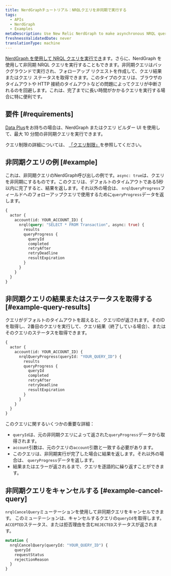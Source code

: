 ```yaml
---
title: NerdGraphチュートリアル：NRQLクエリを非同期で実行する
tags:
  - APIs
  - NerdGraph
  - Examples
metaDescription: Use New Relic NerdGraph to make asynchronous NRQL queries that have longer query duration limits.
freshnessValidatedDate: never
translationType: machine
---
```


[NerdGraph を使用して NRQL クエリを実行でき](/docs/apis/nerdgraph/examples/nerdgraph-nrql-tutorial)ます。さらに、NerdGraph を使用して非同期 NRQL クエリを実行することもできます。非同期クエリはバックグラウンドで実行され、フォローアップ リクエストを作成して、クエリ結果またはクエリ ステータスを取得できます。このタイプのクエリは、ブラウザのタイムアウトや HTTP 接続のタイムアウトなどの問題によってクエリが中断されるのを回避します。これは、完了までに長い時間がかかるクエリを実行する場合に特に便利です。

## 要件 [#requirements]

[Data Plus](/docs/accounts/accounts-billing/new-relic-one-pricing-billing/data-ingest-billing#data-plus)をお持ちの場合は、NerdGraph またはクエリ ビルダー UI を使用して、最大 10 分間の非同期クエリを実行できます。

クエリ制限の詳細については、 [「クエリ制限」](/docs/query-your-data/nrql-new-relic-query-language/get-started/rate-limits-nrql-queries/#query-duration)を参照してください。

## 非同期クエリの例 [#example]

これは、非同期クエリのNerdGraph呼び出しの例です。`async: true`は、クエリを非同期にするものです。このクエリは、デフォルトのタイムアウトである5秒以内に完了すると、結果を返します。それ以外の場合は、 `nrqlQueryProgress`フィールドへのフォローアップクエリで使用するために`queryProgress`データを返します。

```graphql
{
  actor {
    account(id: YOUR_ACCOUNT_ID) {
      nrql(query: "SELECT * FROM Transaction", async: true) {
        results
        queryProgress {
          queryId
          completed
          retryAfter
          retryDeadline
          resultExpiration
        }
      }
    }
  }
}
```

## 非同期クエリの結果またはステータスを取得する [#example-query-results]

クエリがデフォルトのタイムアウトを超えると、クエリIDが返されます。そのIDを取得し、2番目のクエリを実行して、クエリ結果（終了している場合）、またはそのクエリのステータスを取得できます。

```graphql
{
  actor {
    account(id: YOUR_ACCOUNT_ID) {
      nrqlQueryProgress(queryId: "YOUR_QUERY_ID") {
        results
        queryProgress {
          queryId
          completed
          retryAfter
          retryDeadline
          resultExpiration
        }
      }
    }
  }
}
```

このクエリに関するいくつかの重要な詳細：

* `queryId`は、元の非同期クエリによって返された`queryProgress`データから取得されます。
* `account`引数は、元のクエリの`account`引数と一致する必要があります。
* このクエリは、非同期実行が完了した場合に結果を返します。それ以外の場合は、 `queryProgress`データを返します。
* 結果またはエラーが返されるまで、クエリを逐語的に繰り返すことができます。

## 非同期クエリをキャンセルする [#example-cancel-query]

`nrqlCancelQuery`ミューテーションを使用して非同期クエリをキャンセルできます。 このミューテーションは、キャンセルするクエリの`queryId`を取得します。 `ACCEPTED`ステータス、または拒否理由を含む`REJECTED`ステータスが返されます。

```graphql
mutation {
  nrqlCancelQuery(queryId: "YOUR_QUERY_ID") {
    queryId
    requestStatus
    rejectionReason
  }
}
```